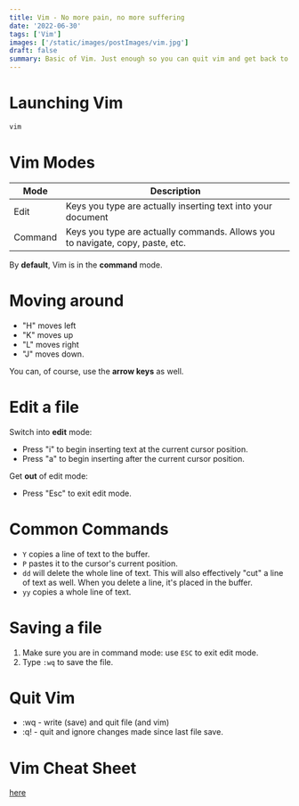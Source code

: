 ```yaml
---
title: Vim - No more pain, no more suffering
date: '2022-06-30'
tags: ['Vim']
images: ['/static/images/postImages/vim.jpg']
draft: false
summary: Basic of Vim. Just enough so you can quit vim and get back to coding.
---
```


<TOCInline toc={props.toc} asDisclosure />

# Launching Vim

```bash
vim
```

# Vim Modes

| Mode    | Description                                                                    |
| ------- | ------------------------------------------------------------------------------ |
| Edit    | Keys you type are actually inserting text into your document                   |
| Command | Keys you type are actually commands. Allows you to navigate, copy, paste, etc. |

By **default**, Vim is in the **command** mode.

# Moving around

- "H" moves left
- "K" moves up
- "L" moves right
- "J" moves down.

You can, of course, use the **arrow keys** as well.

# Edit a file

Switch into **edit** mode:

- Press "i" to begin inserting text at the current cursor position.
- Press "a" to begin inserting after the current cursor position.

Get **out** of edit mode:

- Press "Esc" to exit edit mode.

# Common Commands

- `Y` copies a line of text to the buffer.
- `P` pastes it to the cursor's current position.
- `dd` will delete the whole line of text. This will also effectively "cut" a line of text as well. When you delete a line, it's placed in the buffer.
- `yy` copies a whole line of text.

# Saving a file

1. Make sure you are in command mode: use `ESC` to exit edit mode.
2. Type `:wq` to save the file.

# Quit Vim

- :wq - write (save) and quit file (and vim)
- :q! - quit and ignore changes made since last file save.

# Vim Cheat Sheet

[here](http://www.viemu.com/vi-vim-cheat-sheet.gif)
